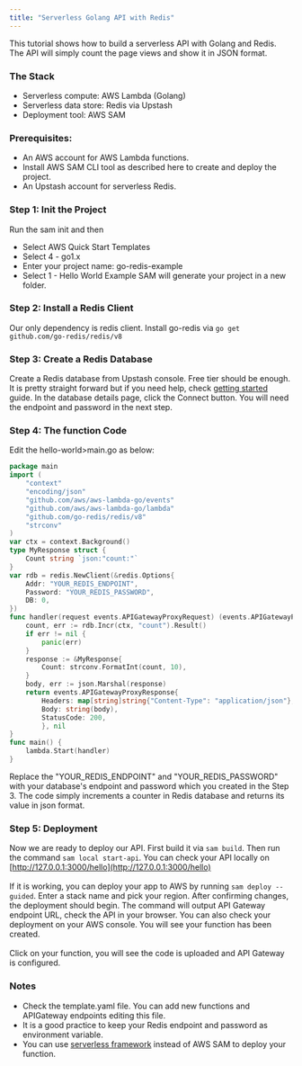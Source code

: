 ```yaml
---
title: "Serverless Golang API with Redis"
---
```

This tutorial shows how to build a serverless API with Golang and Redis. The API
will simply count the page views and show it in JSON format.
### The Stack
- Serverless compute: AWS Lambda (Golang)
- Serverless data store: Redis via Upstash
- Deployment tool: AWS SAM
### Prerequisites:
- An AWS account for AWS Lambda functions.
- Install AWS SAM CLI tool as described here to create and deploy the project.
- An Upstash account for serverless Redis.
### Step 1: Init the Project
Run the sam init and then
- Select AWS Quick Start Templates
- Select 4 - go1.x
- Enter your project name: go-redis-example
- Select 1 - Hello World Example SAM will generate your project in a new folder.
### Step 2: Install a Redis Client
Our only dependency is redis client. Install go-redis via
`go get github.com/go-redis/redis/v8`
### Step 3: Create a Redis Database
Create a Redis database from Upstash console. Free tier should be enough. It is
pretty straight forward but if you need help, check
[getting started](../overall/getstarted) guide. In the database details page,
click the Connect button. You will need the endpoint and password in the next
step.
### Step 4: The function Code
Edit the hello-world>main.go as below:
```go
package main
import (
    "context"
    "encoding/json"
    "github.com/aws/aws-lambda-go/events"
    "github.com/aws/aws-lambda-go/lambda"
    "github.com/go-redis/redis/v8"
    "strconv"
)
var ctx = context.Background()
type MyResponse struct {
    Count string `json:"count:"`
}
var rdb = redis.NewClient(&redis.Options{
    Addr: "YOUR_REDIS_ENDPOINT",
    Password: "YOUR_REDIS_PASSWORD",
    DB: 0,
})
func handler(request events.APIGatewayProxyRequest) (events.APIGatewayProxyResponse, error) {
    count, err := rdb.Incr(ctx, "count").Result()
    if err != nil {
        panic(err)
    }
    response := &MyResponse{
        Count: strconv.FormatInt(count, 10),
    }
    body, err := json.Marshal(response)
    return events.APIGatewayProxyResponse{
        Headers: map[string]string{"Content-Type": "application/json"},
        Body: string(body),
        StatusCode: 200,
        }, nil
}
func main() {
    lambda.Start(handler)
}
```
Replace the "YOUR_REDIS_ENDPOINT" and "YOUR_REDIS_PASSWORD" with your database's
endpoint and password which you created in the Step 3. The code simply
increments a counter in Redis database and returns its value in json format.
### Step 5: Deployment
Now we are ready to deploy our API. First build it via `sam build`. Then run the
command `sam local start-api`. You can check your API locally on
[http://127.0.0.1:3000/hello](http://127.0.0.1:3000/hello)
<br />
<br /> If it is working, you can deploy your app to AWS by running `sam deploy --guided`.
Enter a stack name and pick your region. After confirming changes, the deployment
should begin. The command will output API Gateway endpoint URL, check the API in
your browser. You can also check your deployment on your AWS console. You will see
your function has been created.
<br />
<br /> Click on your function, you will see the code is uploaded and API Gateway
is configured.
### Notes
- Check the template.yaml file. You can add new functions and APIGateway
  endpoints editing this file.
- It is a good practice to keep your Redis endpoint and password as environment
  variable.
- You can use [serverless framework](https://www.serverless.com/) instead of AWS
  SAM to deploy your function.